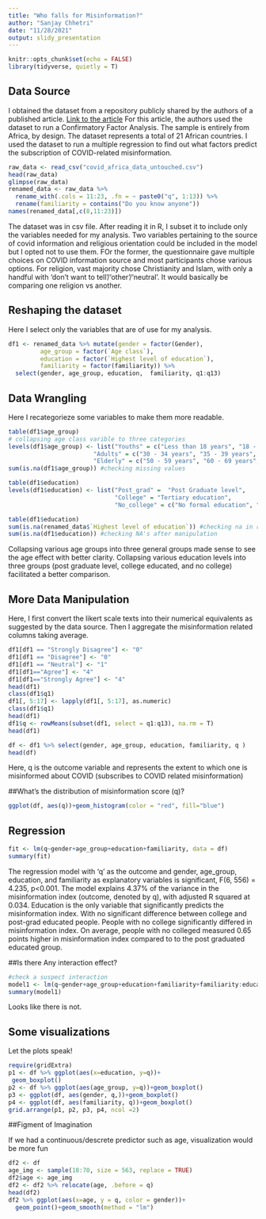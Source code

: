 ```yaml
---
title: "Who falls for Misinformation?"
author: "Sanjay Chhetri"
date: "11/28/2021"
output: slidy_presentation
---
```


```r
knitr::opts_chunk$set(echo = FALSE)
library(tidyverse, quietly = T)
```

## Data Source
I obtained the dataset from a repository publicly shared by the authors of a published article. [Link to the article](https://doi.org/10.1016/j.dib.2020.106031)
For this article, the authors used the dataset to run a Confirmatory Factor Analysis. The sample is entirely from Africa, by design. The dataset represents a total of 21 African countries.
I used the dataset to run a multiple regression to find out what factors predict the subscription of COVID-related misinformation.

``` r
raw_data <- read_csv("covid_africa_data_untouched.csv")
head(raw_data)
glimpse(raw_data) 
renamed_data <- raw_data %>% 
  rename_with(.cols = 11:23, .fn = ~ paste0("q", 1:13)) %>%
  rename(familiarity = contains("Do you know anyone"))
names(renamed_data[,c(8,11:23)])
```

The dataset was in csv file. After reading it in R, I subset it to include only the variables needed for my analysis. Two variables pertaining to the source of covid information and religious orientation could be included in the model but I opted not to use them. FOr the former, the questionnaire gave multiple choices on COVID information source and most participants chose various options. For religion,  vast majority chose Christianity and Islam, with only a handful with 'don't want to tell'/'other'/'neutral'. It would basically be comparing one religion vs another. 


## Reshaping the dataset
Here I select only the variables that are of use for my analysis. 
```r
df1 <- renamed_data %>% mutate(gender = factor(Gender), 
         age_group = factor(`Age class`), 
         education = factor(`Highest level of education`), 
         familiarity = factor(familiarity)) %>%
  select(gender, age_group, education,  familiarity, q1:q13)
```



## Data Wrangling
Here I recategorieze some variables to make them more readable. 
```r
table(df1$age_group) 
# collapsing age class varible to three categories
levels(df1$age_group) <- list("Youths" = c("Less than 18 years", "18 - 24 years", "25 - 29 years"), 
                        "Adults" = c("30 - 34 years", "35 - 39 years", "40 - 49 years"), 
                        "Elderly" = c("50 - 59 years", "60 - 69 years", "70 years and above"))
sum(is.na(df1$age_group)) #checking missing values

table(df1$education)
levels(df1$education) <- list("Post_grad" =  "Post Graduate level", 
                              "College" = "Tertiary education",
                              "No_college" = c("No formal education", "Primary/Basic education", "Secondary/high school/form 4/5 education"))

table(df1$education)
sum(is.na(renamed_data$`Highest level of education`)) #checking na in raw data
sum(is.na(df1$education)) #checking NA's after manipulation

```
Collapsing various age groups into three general groups made sense to see the age effect with better clarity. 
Collapsing various education levels into three groups (post graduate level, college educated, and no college) facilitated a better comparison.

## More Data Manipulation
Here, I first convert the likert scale texts into their numerical equivalents as suggested by the data source. 
Then I aggregate the misinformation related columns taking average.

``` r
df1[df1 == "Strongly Disagree"] <- "0"
df1[df1 == "Disagree"] <- "0"
df1[df1 == "Neutral"] <- "1"
df1[df1=="Agree"] <- "4"
df1[df1=="Strongly Agree"] <- "4"
head(df1)
class(df1$q1)
df1[, 5:17] <- lapply(df1[, 5:17], as.numeric)
class(df1$q1)
head(df1)
df1$q <- rowMeans(subset(df1, select = q1:q13), na.rm = T)
head(df1)

df <- df1 %>% select(gender, age_group, education, familiarity, q )
head(df)
```
Here, q is the outcome variable and represents the extent to which one is misinformed about COVID (subscribes to COVID related misinformation)

##What's the distribution of misinformation score (q)?
```r
ggplot(df, aes(q))+geom_histogram(color = "red", fill="blue")
```

## Regression

``` r
fit <- lm(q~gender+age_group+education+familiarity, data = df)
summary(fit)
```
The regression model with 'q' as the outcome and gender, age_group, education, and familiarity as explanatory variables is significant, F(6, 556) = 4.235, p<0.001. The model explains 4.37% of the variance in the misinformation index (outcome, denoted by q), with adjusted R squared at 0.034. 
Education is the only variable that significantly predicts the misinformation index. With no significant difference between college and post-grad educated people. People with no college significantly differed in misinformation index. On average, people with no colleged measured 0.65 points higher in misinformation index compared to to the post graduated educated group. 

##Is there Any interaction effect?
```r
#check a suspect interaction
model1 <- lm(q~gender+age_group+education+familiarity+familiarity:education, data = df)
summary(model1)
```
Looks like there is not. 


## Some visualizations
Let the plots speak!

```r
require(gridExtra)
p1 <- df %>% ggplot(aes(x=education, y=q))+ 
 geom_boxplot()
p2 <- df %>% ggplot(aes(age_group, y=q))+geom_boxplot()
p3 <- ggplot(df, aes(gender, q,))+geom_boxplot()
p4 <- ggplot(df, aes(familiarity, q))+geom_boxplot()
grid.arrange(p1, p2, p3, p4, ncol =2)

```

##Figment of Imagination

If we had a continuous/descrete predictor such as age, visualization would be more fun

```r
df2 <- df
age_img <- sample(18:70, size = 563, replace = TRUE)
df2$age <- age_img
df2 <- df2 %>% relocate(age, .before = q)
head(df2)
df2 %>% ggplot(aes(x=age, y = q, color = gender))+
  geom_point()+geom_smooth(method = "lm")

```


